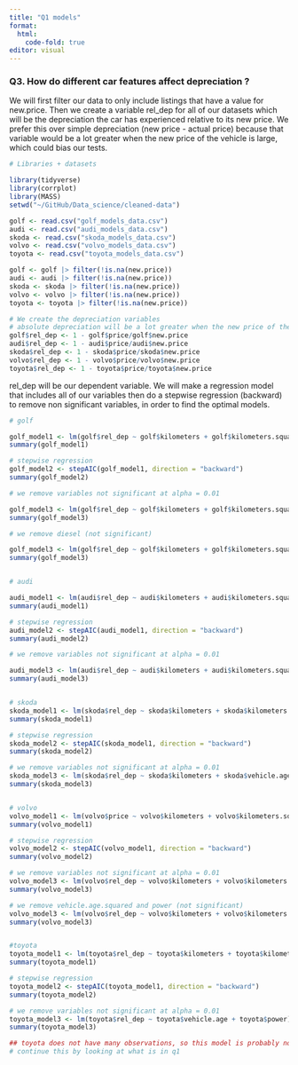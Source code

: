 ```yaml
---
title: "Q1 models"
format:
  html: 
    code-fold: true
editor: visual
---
```


### Q3. How do different car features affect depreciation ?

We will first filter our data to only include listings that have a value for new.price. Then we create a variable rel_dep for all of our datasets which will be the depreciation the car has experienced relative to its new price. We prefer this over simple depreciation (new price - actual price) because that variable would be a lot greater when the new price of the vehicle is large, which could bias our tests.



```r
# Libraries + datasets

library(tidyverse)
library(corrplot)
library(MASS)
setwd("~/GitHub/Data_science/cleaned-data")

golf <- read.csv("golf_models_data.csv")
audi <- read.csv("audi_models_data.csv")
skoda <- read.csv("skoda_models_data.csv")
volvo <- read.csv("volvo_models_data.csv")
toyota <- read.csv("toyota_models_data.csv")

golf <- golf |> filter(!is.na(new.price))
audi <- audi |> filter(!is.na(new.price))
skoda <- skoda |> filter(!is.na(new.price))
volvo <- volvo |> filter(!is.na(new.price))
toyota <- toyota |> filter(!is.na(new.price))

# We create the depreciation variables
# absolute depreciation will be a lot greater when the new price of the vehicle is large, which could bias our tests. To resolve this, we will create a variable rel_dep which is relative depreciation.
golf$rel_dep <- 1 - golf$price/golf$new.price
audi$rel_dep <- 1 - audi$price/audi$new.price
skoda$rel_dep <- 1 - skoda$price/skoda$new.price
volvo$rel_dep <- 1 - volvo$price/volvo$new.price
toyota$rel_dep <- 1 - toyota$price/toyota$new.price

```

rel_dep will be our dependent variable. We will make a regression model that includes all of our variables then do a stepwise regression (backward) to remove non significant variables, in order to find the optimal models.
```r
# golf

golf_model1 <- lm(golf$rel_dep ~ golf$kilometers + golf$kilometers.squared + golf$vehicle.age + golf$vehicle.age.squared + golf$power + golf$expertise + golf$warranty + golf$wagon + golf$cabriolet + golf$diesel + golf$hybrid + golf$natural.gas + golf$manual + golf$awd)
summary(golf_model1)

# stepwise regression
golf_model2 <- stepAIC(golf_model1, direction = "backward")
summary(golf_model2)

# we remove variables not significant at alpha = 0.01

golf_model3 <- lm(golf$rel_dep ~ golf$kilometers + golf$kilometers.squared + golf$vehicle.age + golf$vehicle.age.squared + golf$power + golf$diesel)
summary(golf_model3)

# we remove diesel (not significant)

golf_model3 <- lm(golf$rel_dep ~ golf$kilometers + golf$kilometers.squared + golf$vehicle.age + golf$vehicle.age.squared + golf$power)
summary(golf_model3)


# audi

audi_model1 <- lm(audi$rel_dep ~ audi$kilometers + audi$kilometers.squared + audi$vehicle.age + audi$vehicle.age.squared + audi$power + audi$consumption + audi$expertise + audi$warranty + audi$cabriolet + audi$coupe + audi$diesel + audi$hybrid + audi$natural.gas + audi$manual + audi$awd)
summary(audi_model1)

# stepwise regression
audi_model2 <- stepAIC(audi_model1, direction = "backward")
summary(audi_model2)

# we remove variables not significant at alpha = 0.01

audi_model3 <- lm(audi$rel_dep ~ audi$kilometers + audi$kilometers.squared + audi$vehicle.age + audi$manual)
summary(audi_model3)


# skoda
skoda_model1 <- lm(skoda$rel_dep ~ skoda$kilometers + skoda$kilometers.squared + skoda$vehicle.age + skoda$vehicle.age.squared + skoda$power + skoda$consumption + skoda$expertise + skoda$warranty + skoda$sedan + skoda$cabriolet + skoda$suv + skoda$diesel + skoda$hybrid + skoda$natural.gas + skoda$manual + skoda$awd)
summary(skoda_model1)

# stepwise regression
skoda_model2 <- stepAIC(skoda_model1, direction = "backward")
summary(skoda_model2)

# we remove variables not significant at alpha = 0.01
skoda_model3 <- lm(skoda$rel_dep ~ skoda$kilometers + skoda$vehicle.age + skoda$diesel + skoda$hybrid)
summary(skoda_model3)


# volvo
volvo_model1 <- lm(volvo$price ~ volvo$kilometers + volvo$kilometers.squared + volvo$vehicle.age + volvo$vehicle.age.squared + volvo$power + volvo$consumption + volvo$expertise + volvo$warranty + volvo$diesel + volvo$hybrid + volvo$manual + volvo$fwd)
summary(volvo_model1)

# stepwise regression
volvo_model2 <- stepAIC(volvo_model1, direction = "backward")
summary(volvo_model2)

# we remove variables not significant at alpha = 0.01
volvo_model3 <- lm(volvo$rel_dep ~ volvo$kilometers + volvo$kilometers.squared + volvo$vehicle.age + volvo$vehicle.age.squared + volvo$power)
summary(volvo_model3)

# we remove vehicle.age.squared and power (not significant)
volvo_model3 <- lm(volvo$rel_dep ~ volvo$kilometers + volvo$kilometers.squared + volvo$vehicle.age)
summary(volvo_model3)


#toyota
toyota_model1 <- lm(toyota$rel_dep ~ toyota$kilometers + toyota$kilometers.squared + toyota$vehicle.age + toyota$vehicle.age.squared + toyota$power + toyota$expertise + toyota$warranty + toyota$sedan + toyota$manual + toyota$awd)
summary(toyota_model1)

# stepwise regression
toyota_model2 <- stepAIC(toyota_model1, direction = "backward")
summary(toyota_model2)

# we remove variables not significant at alpha = 0.01
toyota_model3 <- lm(toyota$rel_dep ~ toyota$vehicle.age + toyota$power)
summary(toyota_model3)

## toyota does not have many observations, so this model is probably not accurate.
# continue this by looking at what is in q1 
```

```r

```

```r

```

```r

```

```r

```

```r

```

```r

```

```r

```

```r

```

```r

```

```r

```

```r

```

```r

```

```r

```

